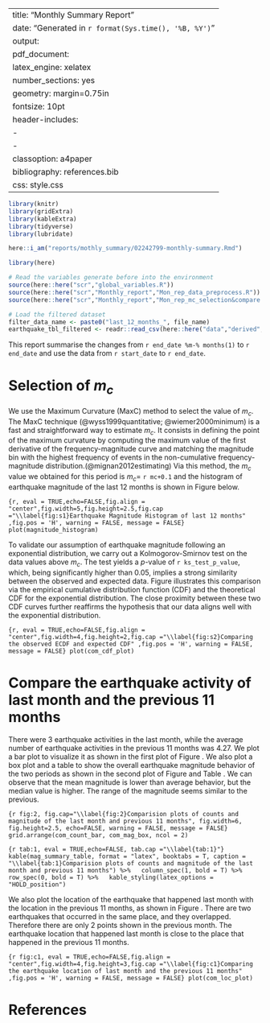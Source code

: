 
---
title: "Monthly Summary Report"
date: "Generated in  `r format(Sys.time(), '%B, %Y')`"
output:
  pdf_document:
    latex_engine: xelatex
    number_sections: yes
geometry: margin=0.75in
fontsize: 10pt
header-includes:
  - \usepackage{caption}
  - \captionsetup[figure]{font=small}
classoption: a4paper
bibliography: references.bib
css: style.css
---

```r
library(knitr)
library(gridExtra)
library(kableExtra)
library(tidyverse)
library(lubridate)

here::i_am("reports/mothly_summary/02242799-monthly-summary.Rmd")

library(here)

# Read the variables generate before into the environment
source(here::here("scr","global_variables.R"))
source(here::here("scr","Monthly_report","Mon_rep_data_preprocess.R"))
source(here::here("scr","Monthly_report","Mon_rep_mc_selection&compare.R"))

# Load the filtered dataset
filter_data_name <- paste0("last_12_months_", file_name)
earthquake_tbl_filtered <- readr::read_csv(here::here("data","derived", filter_data_name))
```

This report summarise the changes from `r end_date %m-% months(1)` to  `r end_date` and use the data from `r start_date` to `r end_date`.

# Selection of $m_c$

We use the Maximum Curvature (MaxC) method to select the value of $m_c$. The MaxC technique (@wyss1999quantitative; @wiemer2000minimum) is a fast and straightforward way to estimate $m_c$. It consists in defining the point of the maximum curvature by computing the maximum value of the first derivative of the frequency-magnitude curve and matching the magnitude bin with the highest frequency of events in the non-cumulative frequency-magnitude distribution.(@mignan2012estimating) Via this method, the $m_c$ value we obtained for this period is $m_c=$ `r mc+0.1` and the histogram of earthquake magnitude of the last 12 months is shown in Figure \ref{fig:s1} below.

```{r, eval = TRUE,echo=FALSE,fig.align = "center",fig.width=5,fig.height=2.5,fig.cap ="\\label{fig:s1}Earthquake Magnitude Histogram of last 12 months" ,fig.pos = 'H', warning = FALSE, message = FALSE}
plot(magnitude_histogram)
```

To validate our assumption of earthquake magnitude following an exponential distribution, we carry out a Kolmogorov-Smirnov test on the data values above $m_c$. The test yields a $p$-value of `r ks_test_p_value`, which, being significantly higher than $0.05$, implies a strong similarity between the observed and expected data. Figure \ref{fig:s2} illustrates this comparison via the empirical cumulative distribution function (CDF) and the theoretical CDF for the exponential distribution. The close proximity between these two CDF curves further reaffirms the hypothesis that our data aligns well with the exponential distribution.

```{r, eval = TRUE,echo=FALSE,fig.align = "center",fig.width=4,fig.height=2,fig.cap ="\\label{fig:s2}Comparing the observed ECDF and expected CDF" ,fig.pos = 'H', warning = FALSE, message = FALSE}
plot(com_cdf_plot)
```

\clearpage


# Compare the earthquake activity of last month and the previous 11 months

There were 3 earthquake activities in the last month, while the average number of earthquake activities in the previous 11 months was 4.27. We plot a bar plot to visualize it as shown in the first plot of Figure \ref{fig:2}. We also plot a box plot and a table to show the overall earthquake magnitude behavior of the two periods as shown in the second plot of Figure \ref{fig:2} and Table \ref{tab:1}. We can observe that the mean magnitude is lower than average behavior, but the median value is higher. The range of the magnitude seems similar to the previous.

```{r fig:2, fig.cap="\\label{fig:2}Comparision plots of counts and magnitude of the last month and previous 11 months", fig.width=6, fig.height=2.5, echo=FALSE, warning = FALSE, message = FALSE}
grid.arrange(com_count_bar, com_mag_box, ncol = 2)
```

```{r tab:1, eval = TRUE,echo=FALSE, tab.cap ="\\label{tab:1}"}
kable(mag_summary_table, format = "latex", booktabs = T, caption = "\\label{tab:1}Comparision plots of counts and magnitude of the last month and previous 11 months") %>%
  column_spec(1, bold = T) %>%
  row_spec(0, bold = T) %>%
  kable_styling(latex_options = "HOLD_position")
```


We also plot the location of the earthquake that happened last month with the location in the previous 11 months, as shown in Figure \ref{fig:c1}. There are two earthquakes that occurred in the same place, and they overlapped. Therefore there are only 2 points shown in the previous month. The earthquake location that happened last month is close to the place that happened in the previous 11 months.

```{r fig:c1, eval = TRUE,echo=FALSE,fig.align = "center",fig.width=4,fig.height=3,fig.cap ="\\label{fig:c1}Comparing the earthquake location of last month and the previous 11 months" ,fig.pos = 'H', warning = FALSE, message = FALSE}
plot(com_loc_plot)
```

\clearpage



# References
